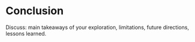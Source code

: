 # Conclusion
Discuss: main takeaways of your exploration, limitations, future directions, lessons learned.


